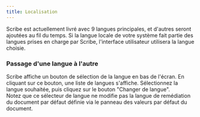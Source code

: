 ```yaml
---
title: Localisation
---
```



Scribe est actuellement livré avec 9 langues principales, et d'autres seront ajoutées au fil du temps. Si la langue locale de votre système fait partie des langues prises en charge par Scribe, l'interface utilisateur utilisera la langue choisie.

### Passage d'une langue à l'autre

Scribe affiche un bouton de sélection de la langue en bas de l'écran. En cliquant sur ce bouton, une liste de langues s'affiche. Sélectionnez la langue souhaitée, puis cliquez sur le bouton "Changer de langue".  
Notez que ce sélecteur de langue ne modifie pas la langue de remédiation du document par défaut définie via le panneau des valeurs par défaut du document.

